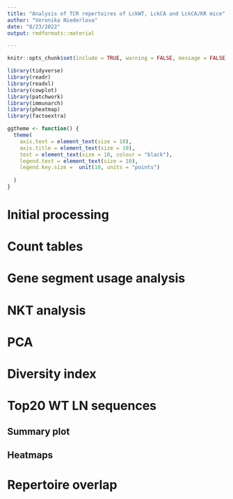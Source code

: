```yaml
---
title: "Analysis of TCR repertoires of LckWT, LckCA and LckCA/KR mice"
author: "Veronika Niederlova"
date: "8/23/2022"
output: rmdformats::material

---
```



```r
knitr::opts_chunk$set(include = TRUE, warning = FALSE, message = FALSE, error = TRUE, cache = TRUE)

library(tidyverse)
library(readr)
library(readxl)
library(cowplot)
library(patchwork)
library(immunarch)
library(pheatmap)
library(factoextra)

ggtheme <- function() {
  theme(
    axis.text = element_text(size = 10),
    axis.title = element_text(size = 10),
    text = element_text(size = 10, colour = "black"),
    legend.text = element_text(size = 10),
    legend.key.size =  unit(10, units = "points")
    
  )
}

```


# Initial processing




# Count tables

# Gene segment usage analysis

# NKT analysis

# PCA 

##

##


# Diversity index

# Top20 WT LN sequences

## Summary plot

## Heatmaps

# Repertoire overlap


##
